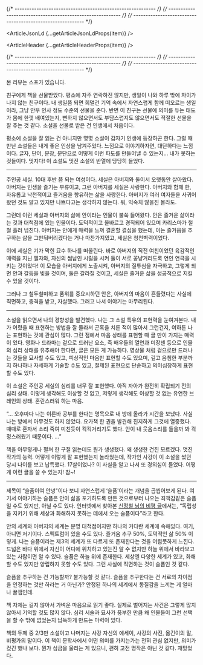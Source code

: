 

{/* ---------------------------------------------------------- */}
{/* ---------------------------------------------------------- */}
{/* ---------------------------------------------------------- */}


<ArticleJsonLd {...getArticleJsonLdProps(item)} />

<ArticleHeader {...getArticleHeaderProps(item)} />

{/* ---------------------------------------------------------- */}
{/* ---------------------------------------------------------- */}
{/* ---------------------------------------------------------- */}

본 리뷰는 스포가 있습니다.

<ArticleImage img={i1} alt="슬픔이여 안녕 표지" caption="슬픔이여 안녕 표지" />

친구에게 책을 선물받았다. 평소에 자주 연락하진 않지만, 생일이 나와 하루 밖에 차이가 나지 않는 친구이다. 내 생일쯤 되면 희멀건 기억 속에서 자연스럽게 함께 떠오르는 생일이라, 그냥 안부 인사 정도 수준의 선물을 준다. 반면 이 친구는 선물에 의미를 두는 태도가 몸에 한껏 배여있는지, 뻔하지 않으면서도 부담스럽지도 않으면서도 적절한 선물을 잘 주는 것 같다. 소설을 선물로 받은 건 인생에서 처음이다.

평소에 소설을 잘 읽는 건 아니지만 몇몇 소설이 갑자기 인생에 등장하곤 한다. 그럴 때 만난 소설들은 내게 좋은 인상을 남겨주었다. 느낌으로 이야기하자면, 대단하다는 느낌이다. 글자, 단어, 문장, 문단으로 어떻게 이런 파도를 만들어낼 수 있는지… 내가 못하는 것들이다. 멋지다! 이 소설도 멋진 소설의 반열에 당당히 들었다.

---

주인공 세실. 10대 후반 쯤 되는 여성이다. 세실은 아버지와 둘이서 오랫동안 살아왔다. 아버지는 인생을 즐기는 부류이고, 그런 아버지를 세실은 사랑한다. 아버지와 함께 한, 자유롭고 낙천적이고 즐거움을 향유하는 삶을 사랑한다. 아버지가 여러 여자들을 사귀어왔던 것도 알고 있지만 나쁘다고는 생각하지 않는다. 뭐, 익숙치 않을진 몰라도.

그런데 이런 세실과 아버지의 삶에 안이라는 인물이 불쑥 들어왔다. 안은 즐거운 삶이라는 것과 대척점에 있는 인물이다. 도덕적이고 올바르고 경직되어 있으며 카리스마가 철철 흘러 넘친다. 아버지는 안에게 매력을 느껴 결혼할 결심을 했는데, 이는 즐거움을 추구하는 삶을 그만둬버리겠다는 거나 마찬가지였고, 세실은 청천벽력이었다.

이에 세실은 기가 막힌 묘수 하나를 떠올린다. 바로 아버지의 직전 여친이었던 육감적인 매력을 지닌 엘자와, 자신의 썸남인 시릴을 시켜 둘이 서로 꽁냥거리도록 연인 연극을 시키는 것이었다! 이 모습을 아버지에게 노출시켜, 아버지의 질투심을 자극하고, 그렇게 되면 안과 갈등을 빚을 것이며, 둘은 갈라질 것이고, 세실은 즐거운 삶을 성공적으로 지킬 수 있을 것이다.

그러나 그 철두철미하고 품위를 중요시하던 안은, 아버지의 마음이 흔들렸다는 사실에 직면하고, 충격을 받고, 자살했다. 그러고 나서 이야기는 마무리된다.

---

소설을 읽으면서 나의 경향성을 발견했다. 나는 그 소설 특유의 표현력을 눈여겨본다. 내가 어렸을 때 표현하는 방법을 잘 몰라서 곤혹을 치른 적이 많아서 그런건지, 여하튼 나는 표현하는 것에 관심이 많다. 그런 점에서 마음 상태를 표현할 때 글 만이 가지는 매력이 있다. 영화나 드라마는 겉으로 드러난 요소, 즉 배우들의 열연과 미장센 등으로 인물의 심리 상태를 유추해야 한다면, 글은 모든 게 가능하다. 영상물 처럼 겉으로만 드러나는 것들을 묘사할 수도 있고, 피상적인 마음만 표현할 수도 있으며, 깊고 음침한 부분까지 하나하나 자세하게 기술할 수도 있고, 절제된 표현으로 단순하고 의미심장하게 표현할 수도 있다.

이 소설은 주인공 세실의 심리를 너무 잘 표현했다. 아직 자아가 완전히 확립되기 전의 심리 상태. 이렇게 생각해도 이상할 것 없고, 저렇게 생각해도 이상할 것 없는 유연한 브레인의 상태. 혼란스러워 하는 마음.

“… 오후마다 나는 이른바 공부를 한다는 명목으로 내 방에 올라가 시간을 보냈다. 사실 나는 방에서 아무것도 하지 않았다. 요가책 한 권을 발견해 진지하게 그것에 열중했다. 때때로 혼자서 소리 죽여 미친듯이 킥킥거리기도 했다. 안이 내 웃음소리를 들을까 봐 걱정스러웠기 때문이다. …”

책을 아무렇게나 펼쳐 한 구절 읽는데도 뭔가 생생했다. 왜 생생한 건진 모르겠다. 멋진 작가의 능력. 어떻게 이렇게 잘 표현했는지 놀라웠는데, 작가인 사강이 이 소설을 썼던 당시 나이를 보고 납득했다. 17살이었나? 이 사실을 알고 나서 또 경외심이 들었다. 어떻게 이런 글을 쓸 수 있는지! 참~!

---

제목이 “슬픔이여 안녕"이다 보니 자연스럽게 ‘슬픔'이라는 개념을 곱씹어보게 된다. 여기서 이야기하는 슬픔은 안이 삶을 포기하도록 만든 것으로부터 나오는 죄책감같은 슬픔일 수도 있지만, 아닐 수도 있다. 인터넷에서 찾아본 [신정철 님의 비평 글](https://mindwatching.kr/413)에서는, “독립성을 지키기 위해 세상과 화해하지 못하는 데에서 오는 슬픔이다”라고 한다.

안의 세계와 아버지의 세계는 분명 대척점이지만 하나의 커다란 세계에 속해있다. 여기, 아니면 저기이다. 스펙트럼이 있을 수도 있다. 즐거움 추구 50%, 도덕적인 삶 50% 이렇게. 나는 슬픔이라는 제3의 세계가 또 다르게 또 존재한다는 것을 어렴풋하게 느낀다. 드넓은 바다 위에서 자신이 어디에 위치하고 있는진 알 수 없지만 하늘 위에서 바라보고 있는 사람이면 알 수 있다. 슬픔은 하늘 위에 존재한다. 세상엔 다양한 세계가 있고, 화해할 수도 있지만 양립하지 못할 수도 있다. 그런 사실에 직면하는 것이 슬픔인 것 같다.

슬픔을 추구하는 건 가능할까? 불가능할 것 같다. 슬픔을 추구한다는 건 서로의 차이점을 인정하는 것만 하라는 거 아닌가? 안정된 하나의 세계에서 동질감을 느끼는 게 얼마나 꿀잼인데.

책 자체는 길지 않아서 가벼운 마음으로 읽기 좋다. 실제로 벌어지는 사건은 그렇게 많지 않아서 기억할 것도 많지 않다. 심리 서술과 묘사가 풍부한 만큼 왜 인물들이 그런 선택을 할 수 밖에 없었는지 납득하게 만드는 마력이 있다.

책의 두께 중 2/3만 소설이고 나머지는 사강 자신의 에세이, 사강의 사진, 옮긴이의 말, 비평가의 말이다. 이 책이 문학사에서 어떤 의미를 가지는가는 전혀 관심 없지만, 의미가 컸긴 했나 보다. 뭔가 심금을 울리는 게 있으니, 괜히 고전 명작은 아닌 것 같다. 재밌었다.
